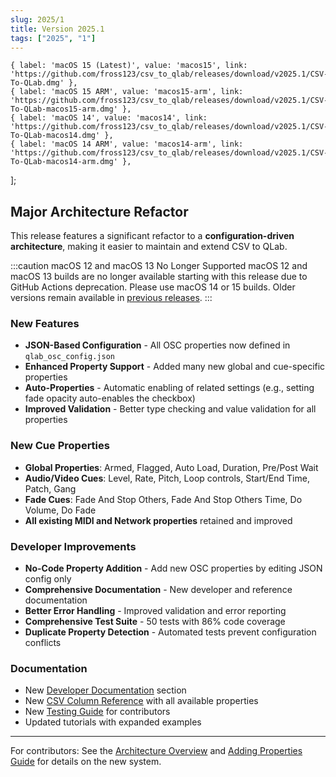 ---
slug: 2025/1
title: Version 2025.1
tags: ["2025", "1"]
---


    { label: 'macOS 15 (Latest)', value: 'macos15', link: 'https://github.com/fross123/csv_to_qlab/releases/download/v2025.1/CSV-To-QLab.dmg' },
    { label: 'macOS 15 ARM', value: 'macos15-arm', link: 'https://github.com/fross123/csv_to_qlab/releases/download/v2025.1/CSV-To-QLab-macos15-arm.dmg' },
    { label: 'macOS 14', value: 'macos14', link: 'https://github.com/fross123/csv_to_qlab/releases/download/v2025.1/CSV-To-QLab-macos14.dmg' },
    { label: 'macOS 14 ARM', value: 'macos14-arm', link: 'https://github.com/fross123/csv_to_qlab/releases/download/v2025.1/CSV-To-QLab-macos14-arm.dmg' },
];

## Major Architecture Refactor

This release features a significant refactor to a **configuration-driven architecture**, making it easier to maintain and extend CSV to QLab.

:::caution macOS 12 and macOS 13 No Longer Supported
macOS 12 and macOS 13 builds are no longer available starting with this release due to GitHub Actions deprecation.
Please use macOS 14 or 15 builds. Older versions remain available in [previous releases](https://github.com/fross123/csv_to_qlab/releases).
:::

### New Features

- **JSON-Based Configuration** - All OSC properties now defined in `qlab_osc_config.json`
- **Enhanced Property Support** - Added many new global and cue-specific properties
- **Auto-Properties** - Automatic enabling of related settings (e.g., setting fade opacity auto-enables the checkbox)
- **Improved Validation** - Better type checking and value validation for all properties

### New Cue Properties

- **Global Properties**: Armed, Flagged, Auto Load, Duration, Pre/Post Wait
- **Audio/Video Cues**: Level, Rate, Pitch, Loop controls, Start/End Time, Patch, Gang
- **Fade Cues**: Fade And Stop Others, Fade And Stop Others Time, Do Volume, Do Fade
- **All existing MIDI and Network properties** retained and improved

### Developer Improvements

- **No-Code Property Addition** - Add new OSC properties by editing JSON config only
- **Comprehensive Documentation** - New developer and reference documentation
- **Better Error Handling** - Improved validation and error reporting
- **Comprehensive Test Suite** - 50 tests with 86% code coverage
- **Duplicate Property Detection** - Automated tests prevent configuration conflicts

### Documentation

- New [Developer Documentation](/docs/developer/architecture) section
- New [CSV Column Reference](/docs/reference/csv-columns) with all available properties
- New [Testing Guide](/docs/developer/testing) for contributors
- Updated tutorials with expanded examples

<DropdownButton buttonClassName={buttonClassName} options={options} />

---

For contributors: See the [Architecture Overview](/docs/developer/architecture) and [Adding Properties Guide](/docs/developer/adding-properties) for details on the new system.
